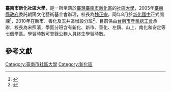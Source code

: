 {{Infobox University
|Name=臺南市新化社區大學
|EnglishName=
|SealImage=
|SealInfo=
|Motto=
|Established=2005年
|Type=[[社區大學|社區大學]]
|President=[[宋照濱|宋照濱]]
|Location=台南市新化區中興路722號
|Campus=市區
|AreaTotal=
|Department=
|Faculty=
|staff=
|Student=
|Undergraduate=
|Postgraduate=
|Telephone={{tel|886|6|590 5880}}
|Website=http://www.sinhuacu.org/
}}
'''臺南市新化社區大學'''，是一所坐落於[[臺灣|臺灣]][[臺南市|臺南市]][[新化區|新化區]]的[[社區大學|社區大學]]，2005年[[臺南縣政府|臺南縣政府]]委託朝陽文化藝術基金會辦理，校長為[[魏正宗|魏正宗]]，同年8月於[[臺南市立新化國民中學|新化國中]]正式開課<ref>{{cite web |url=http://nenet.tnc.edu.tw/school03.php |title=存档副本 |accessdate=2010-09-27 |deadurl=yes |archiveurl=https://web.archive.org/web/20100712031401/http://nenet.tnc.edu.tw/school03.php |archivedate=2010-07-12 }}</ref>，2010年在新市、善化及玉井區增設分班<ref>{{cite news|author=蔡青容|title=新化社大增設分班|url=http://www.cdns.com.tw/20100829/news/nsxw/U91011002010082818485366.htm|accessdate=2010-09-27|newspaper=中華日報|date=2010-08-28}}{{dead link|date=2018年4月 |bot=InternetArchiveBot |fix-attempted=yes }}</ref>，目前係由[[台南市產業總工會|台南市產業總工會]]承辦，校長為宋照濱，學區分班含有新化、新市、善化、左鎮、山上、南化和安定等七個學區。學習時數可登錄公務人員終生學習時數。

==參考文獻==
<div class="references-small">
<references></references>
</div>

{{台灣教育小作品}}

[[Category:臺南市社區大學|Category:臺南市社區大學]]
[[Category:新化區|Category:新化區]]